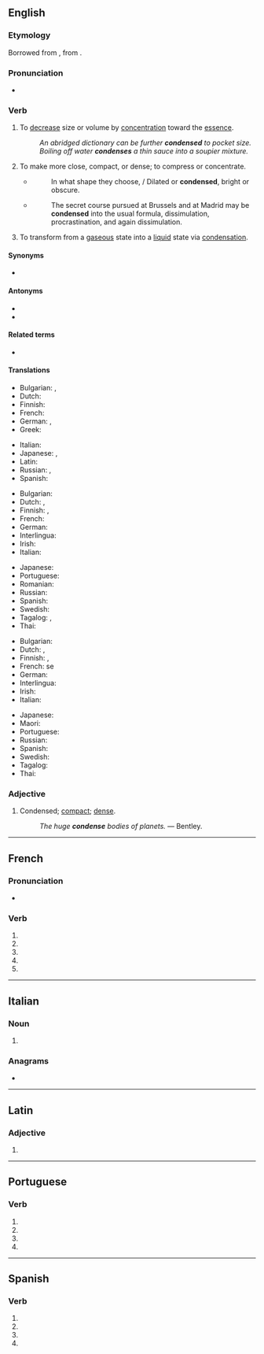 {{also|condensé}}
==English==

===Etymology===
Borrowed from {{bor|en|frm|condenser}}, from {{der|en|la|condensare}}.

===Pronunciation===
* {{audio|En-us-condense.ogg|Audio (US)|lang=en}}

===Verb===
{{en-verb|condenses|condensing|condensed}}

# {{lb|en|transitive}} To [[decrease]] size or volume by [[concentration]] toward the [[essence]].
#: ''An abridged dictionary can be further '''condensed''' to pocket size.''
#: ''Boiling off water '''condenses''' a thin sauce into a soupier mixture.''
# To make more close, compact, or dense; to compress or concentrate.
#* {{rfdate|and other bibliographic particulars, eg, title of work, page, url}} {{w|John Milton}}
#*: In what shape they choose, / Dilated or '''condensed''', bright or obscure.
#* {{rfdate|and other bibliographic particulars, eg, title of work, page, url, full name of author}} {{w|Motley}}
#*: The secret course pursued at Brussels and at Madrid may be '''condensed''' into the usual formula, dissimulation, procrastination, and again dissimulation.
# {{lb|en|intransitive|chemistry}} To transform from a [[gas]]eous state into a [[liquid]] state via [[condensation]].

====Synonyms====
* {{sense|to decrease size or volume}} {{l|en|minify}}

====Antonyms====
* {{l|en|extend}}
* {{l|en|magnify}}

====Related terms====
* {{l|la|condensation}}

====Translations====
{{trans-top|to decrease size or volume}}
* Bulgarian: {{t+|bg|сгъстявам}}, {{t+|bg|концентрирам}}
* Dutch: {{t+|nl|verdichten}}
* Finnish: {{t+|fi|tiivistää}}
* French: {{t+|fr|condenser}}
* German: {{t+|de|kondensieren}}, {{t+|de|verkleinern}}
* Greek: {{t+|el|συμπυκνώνω|sc=Grek}}
{{trans-mid}}
* Italian: {{t+|it|condensare}}
* Japanese: {{t+|ja|縮小|alt=縮小する|tr=shukushō suru|sc=Jpan}}, {{t|ja|縮める|tr=chizimeru|sc=Jpan}}
* Latin: {{t|la|condensare}}
* Russian: {{t+|ru|сгуща́ть|impf}}, {{t+|ru|сгусти́ть|pf}}
* Spanish: {{t+|es|condensar}}
{{trans-bottom}}

{{trans-top|to transform something into a liquid}}
* Bulgarian: {{t+|bg|втечнявам}}
* Dutch: {{t+|nl|condenseren}}, {{t+|nl|neerslaan}}
* Finnish: {{t+|fi|tiivistää}}, {{t|fi|kondensoida}}
* French: {{t+|fr|condenser}}
* German: {{t+|de|kondensieren}}
* Interlingua: {{t|ia|condensar}}
* Irish: {{t|ga|comhdhlúthaigh}}
* Italian: {{t+|it|condensare}}
{{trans-mid}}
* Japanese: {{t+|ja|液化|alt=液化する|tr=ekika suru|sc=Jpan}}
* Portuguese: {{t+|pt|condensar}}
* Romanian: {{t+|ro|condensa}}
* Russian: {{t+|ru|конденси́роваться|impf|pf}}
* Spanish: {{t+|es|condensar}}
* Swedish: {{t+|sv|kondensera}}
* Tagalog: {{t|tl|kintayin}}, {{t|tl|kumintay}}
* Thai: {{t|th|ควบแน่น}}
{{trans-bottom}}

{{trans-top|to be transformed into a liquid}}
* Bulgarian: {{t|bg|втечнявам се}}
* Dutch: {{t+|nl|condenseren}}, {{t+|nl|neerslaan}}
* Finnish: {{t+|fi|tiivistyä}}, {{t|fi|kondensoitua}}
* French: se {{t+|fr|condenser}}
* German: {{t+|de|kondensieren}}
* Interlingua: {{t|ia|condensar}}
* Irish: {{t|ga|comhdhlúthaigh}}
* Italian: {{t|it|condensarsi}}
{{trans-mid}}
* Japanese: {{t+|ja|液化|alt=液化する|tr=ekika suru|sc=Jpan}}
* Maori: {{t|mi|whakatōtā}}
* Portuguese: {{t+|pt|condensar}}
* Russian: {{t+|ru|конденси́роваться|impf|pf}}
* Spanish: {{t+|es|condensar}}
* Swedish: {{t+|sv|kondensera}}
* Tagalog: {{t|tl|kintayin}}
* Thai: {{t|th|ควบแน่น}}
{{trans-bottom}}

===Adjective===
{{en-adj}}

# {{lb|en|archaic}} Condensed; [[compact]]; [[dense]].
#: ''The huge '''condense''' bodies of planets.'' &mdash; Bentley.

----

==French==

===Pronunciation===
* {{homophones|lang=fr|condensent|condenses}}

===Verb===
{{head|fr|verb form}}

# {{inflection of|condenser||1|s|pres|indc|lang=fr}}
# {{inflection of|condenser||3|s|pres|indc|lang=fr}}
# {{inflection of|condenser||1|s|pres|subj|lang=fr}}
# {{inflection of|condenser||3|s|pres|subj|lang=fr}}
# {{inflection of|condenser||2|s|impr|lang=fr}}

----

==Italian==

===Noun===
{{head|it|noun plural form|g=f}}

# {{plural of|condensa|lang=it}}

===Anagrams===
* {{l|it|censendo}}

----

==Latin==

===Adjective===
{{la-adj-form|condense}}

# {{inflection of|condensus||voc|m|s|lang=la}}

----

==Portuguese==

===Verb===
{{head|pt|verb form}}

# {{inflection of|condensar||1|s|pres|subj|lang=pt}}
# {{inflection of|condensar||3|s|pres|subj|lang=pt}}
# {{inflection of|condensar||1|s|impr|lang=pt}}
# {{inflection of|condensar||3|s|impr|lang=pt}}

----

==Spanish==

===Verb===
{{head|es|verb form}}

# {{es-verb form of|ending=ar|mood=imperative|pers=2|formal=yes|number=singular|condensar}}
# {{es-verb form of|ending=ar|mood=subjunctive|tense=present|pers=1|number=singular|condensar}}
# {{es-verb form of|ending=ar|mood=subjunctive|tense=present|pers=2|formal=yes|number=singular|condensar}}
# {{es-verb form of|ending=ar|mood=subjunctive|tense=present|pers=3|number=singular|condensar}}